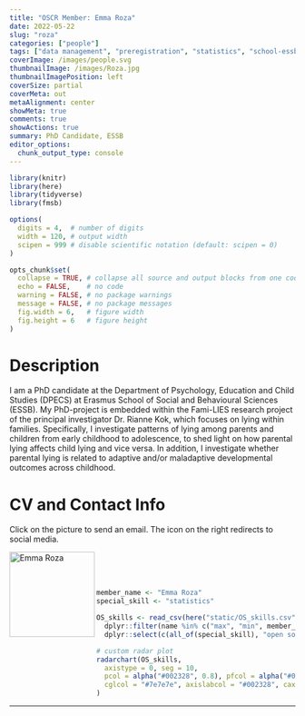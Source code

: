 ```yaml
---
title: "OSCR Member: Emma Roza"
date: 2022-05-22
slug: "roza"
categories: ["people"]
tags: ["data management", "preregistration", "statistics", "school-essb"] # top 3 categories + unique + school
coverImage: /images/people.svg
thumbnailImage: /images/Roza.jpg
thumbnailImagePosition: left
coverSize: partial
coverMeta: out
metaAlignment: center
showMeta: true
comments: true
showActions: true
summary: PhD Candidate, ESSB
editor_options: 
  chunk_output_type: console
---
```


```r

library(knitr)
library(here)
library(tidyverse)
library(fmsb)

options(
  digits = 4,  # number of digits
  width = 120, # output width
  scipen = 999 # disable scientific notation (default: scipen = 0)
)

opts_chunk$set(
  collapse = TRUE, # collapse all source and output blocks from one code chunk into a single block
  echo = FALSE,    # no code
  warning = FALSE, # no package warnings
  message = FALSE, # no package messages
  fig.width = 6,   # figure width
  fig.height = 6   # figure height
)

```

# Description

I am a PhD candidate at the Department of Psychology, Education and Child Studies (DPECS) at Erasmus School of Social and Behavioural Sciences (ESSB). My PhD-project is embedded within the Fami-LIES research project of the principal investigator Dr. Rianne Kok, which focuses on lying within families. Specifically, I investigate patterns of lying among parents and children from early childhood to adolescence, to shed light on how parental lying affects child lying and vice versa. In addition, I investigate whether parental lying is related to adaptive and/or maladaptive developmental outcomes across childhood.

# CV and Contact Info

Click on the picture to send an email. The icon on the right redirects to social media.

<!-- EMAIL -->
<p>
  <a href="mailto:roza@essb.eur.nl">
  <img border="0" alt="Emma Roza" src="/images/Roza.jpg" width="150" height="150" align="left">
  </a>
</p>

<!-- LINKEDIN -->
<p align="center">
  <a href="https://www.linkedin.com/in/emma-roza/" class="fa fa-linkedin fa-2x" style="color:#000000;">
  </a>
</p>

<BR><BR><BR>

<!-- # Expertise -->

```r

member_name <- "Emma Roza"
special_skill <- "statistics"

OS_skills <- read_csv(here("static/OS_skills.csv")) %>%
  dplyr::filter(name %in% c("max", "min", member_name)) %>%
  dplyr::select(c(all_of(special_skill), "open source software", "open access", "reproducible analysis", "data management", "data sharing", "preregistration"))

# custom radar plot
radarchart(OS_skills,
  axistype = 0, seg = 10,
  pcol = alpha("#002328", 0.8), pfcol = alpha("#00B969", 0.6), plwd = 4, centerzero = TRUE, # polygon
  cglcol = "#7e7e7e", axislabcol = "#002328", caxislabels = seq(0, 10, 2), cglwd = 0.8 # grid
)

```

***


